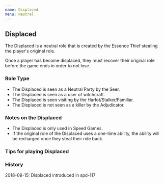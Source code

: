 ```yaml
---
name: Displaced
menu: Neutral
---
```


## Displaced

The Displaced is a neutral role that is created by the Essence Thief
stealing the player's original role.

Once a player has become displaced, they must recover their original
role before the game ends in order to not lose.

### Role Type

  - The Displaced is seen as a Neutral Party by the Seer.
  - The Displaced is seen as a user of witchcraft.
  - The Displaced is seen visiting by the Harlot/Stalker/Familiar.
  - The Displaced is not seen as a killer by the Adjudicator.

### Notes on the Displaced

  - The Displaced is only used in Speed Games.
  - If the original role of the Displaced uses a one-time ability, the
    ability will be recharged once they steal their role back.

### Tips for playing Displaced

### History

2018-09-15: Displaced introduced in spd-117
